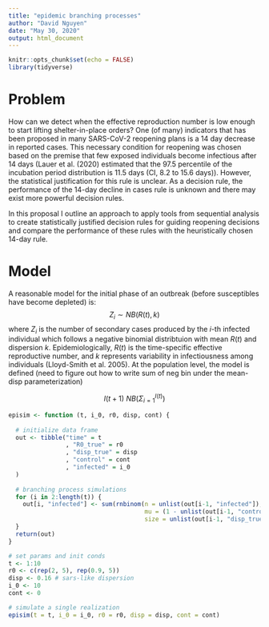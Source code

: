 ```yaml
---
title: "epidemic branching processes"
author: "David Nguyen"
date: "May 30, 2020"
output: html_document
---
```


```r
knitr::opts_chunk$set(echo = FALSE)
library(tidyverse)
```

# Problem
How can we detect when the effective reproduction number is low enough to start lifting shelter-in-place orders? One (of many) indicators that has been proposed in many SARS-CoV-2 reopening plans is a 14 day decrease in reported cases. This necessary condition for reopening was chosen based on the premise that few exposed individuals become infectious after 14 days (Lauer et al. (2020) estimated that the 97.5 percentile of the incubation period distribution is 11.5 days (CI, 8.2 to 15.6 days)). However, the statistical justification for this rule is unclear. As a decision rule, the performance of the 14-day decline in cases rule is unknown and there may exist more powerful decision rules. 

In this proposal I outline an approach to apply tools from sequential analysis to create statistically justified decision rules for guiding reopening decisions and compare the performance of these rules with the heuristically chosen 14-day rule.
<!-- For instance, what is the false detection rate of this rule? Given that an outbreak is sufficiently controlled to begin reopening, how many days will it take for -->

# Model
A reasonable model for the initial phase of an outbreak (before susceptibles have become depleted) is: 
$$ Z_i \sim NB(R(t), k)$$
where $Z_i$ is the number of secondary cases produced by the $i$-th infected individual which follows a negative binomial distribtuion with mean $R(t)$ and dispersion $k$. Epidemiologically, $R(t)$ is the time-specific effective reproductive number, and $k$ represents variability in infectiousness among individuals (Lloyd-Smith et al. 2005). At the population level, the model is defined (need to figure out how to write sum of neg bin under the mean-disp parameterization)

$$ I(t+1) ~ NB(\Sigma^{I(t)}_{i=1})  $$


```r
episim <- function (t, i_0, r0, disp, cont) {
  
  # initialize data frame
  out <- tibble("time" = t
                , "R0_true" = r0
                , "disp_true" = disp
                , "control" = cont
                , "infected" = i_0
  )
  
  # branching process simulations
  for (i in 2:length(t)) {
    out[i, "infected"] <- sum(rnbinom(n = unlist(out[i-1, "infected"]), # number infected in previous time step
                                      mu = (1 - unlist(out[i-1, "control"]))  * unlist(out[i-1, "R0_true"]), # (controlled) R
                                      size = unlist(out[i-1, "disp_true"]))) # dispersion
  }
  return(out)
}

# set params and init conds
t <- 1:10
r0 <- c(rep(2, 5), rep(0.9, 5))
disp <- 0.16 # sars-like dispersion
i_0 <- 10
cont <- 0

# simulate a single realization
episim(t = t, i_0 = i_0, r0 = r0, disp = disp, cont = cont)

```
